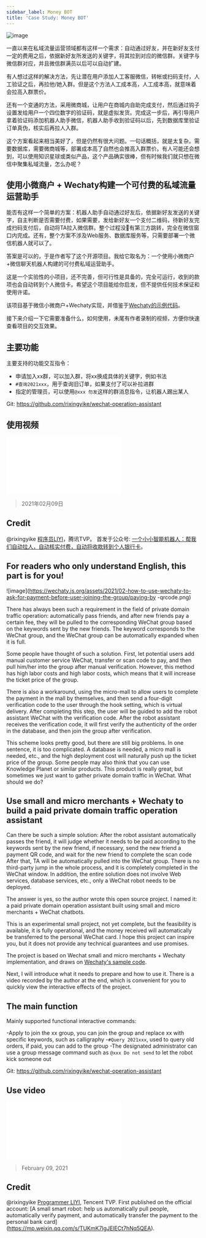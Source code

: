 ```yaml
---
sidebar_label: Money BOT
title: 'Case Study: Money BOT'
---
```


![image](https://wechaty.js.org/assets/2021/02-how-to-use-wechaty-to-ask-for-payment-before-user-joining-the-group/paying-by-qrcode.png)

一直以来在私域流量运营领域都有这样一个需求：自动通过好友，并在新好友支付一定的费用之后，依据新好友所发送的关键字，将其拉到对应的微信群。关键字与微信群对应，并且微信群满员以后可以自动扩建。

有人想过这样的解决方法，先让潜在用户添加人工客服微信，转帐或扫码支付，人工验证之后，再拉他/她入群。但是这个方法人工成本高，人工成本高，就意味着会拉高入群票价。

还有一个变通的方法，采用微商城，让用户在商城内自助完成支付，然后通过钩子设置发给用户一个四位数字的验证码，就是虚拟发货。完成这一步后，再引导用户拿着验证码添加机器人助手微信，机器人助手收到验证码以后，先到数据库里验证订单真伪，核实后再拉人入群。

这个方案看起来相当美好了，但是仍然有很大问题。一句话概括，就是太复杂。需要数据库，需要微商城等，部署成本高了自然也会推高入群票价。有人可能还会想到，可以使用知识星球或类似产品，这个产品确实很棒，但有时候我们就只想在微信中聚集私域流量，怎么办呢？

## 使用小微商户 + Wechaty构建一个可付费的私域流量运营助手

能否有这样一个简单的方案：机器人助手自动通过好友后，依据新好友发送的关键字，自主判断是否需要付费，如果需要，发给新好友一个支付二维码，待新好友完成扫码支付后，自动将TA拉入微信群。整个过程没有第三方跳转，完全在微信窗口内完成。还有，整个方案不涉及Web服务、数据库服务等，只需要部署一个微信机器人就可以了。

答案是可以的，于是作者写了这个开源项目。我给它取名为：一个使用小微商户+微信聊天机器人构建的可付费私域运营助手。

这是一个实验性的小项目，还不完善，但可行性是具备的，完全可运行，收到的款项也会自动转到个人微信卡。希望这个项目能给你启发，但不提供任何技术保证和使用许诺。

该项目基于微信小微商户+Wechaty实现，并借鉴于[Wechaty的示例代码](https://github.com/wechaty/wechaty-getting-started)。

接下来介绍一下它需要准备什么，如何使用，未尾有作者录制的视频，方便你快速查看项目的交互效果。

## 主要功能

主要支持的功能交互指令：

- 申请加入xx群，可以加入群，将xx换成具体的关键字，例如书法
- `#查询2021xxx`，用于查询旧订单，如果支付了可以补拉进群
- 指定的管理员，可以使用`@xxx 勿发`这样的群消息指令，让机器人踢出某人

Git: https://github.com/rixingyike/wechat-operation-assistant

## 使用视频

<div style={{
    position: 'relative',
    paddingBottom: '70%',
    paddingTop:'30px',
    height:0,
    overflow:'hidden',
  }}>
  <iframe
    src='//www.youtube.com/embed/Rujwzt0B9K8'
    allowFullScreen
    webkitallowfullscreen="true"
    frameBorder="0"
    style={{
      position: 'absolute',
      top:0,
      left:0,
      width:'100%',
      height:'100%',
    }}
  >
  </iframe>
</div>

> 2021年02月09日

## Credit

@rixingyike [程序员LIYI](https://yishulun.com)，腾讯TVP。
首发于公众号: [一个小小智能机器人：帮我们自动拉人，自动核实付费，自动将收款转到个人银行卡](https://mp.weixin.qq.com/s/TUKmK7IgJElECt7hNq5QEA)。


## For readers who only understand English, this part is for you!

![image](https://wechaty.js.org/assets/2021/02-how-to-use-wechaty-to-ask-for-payment-before-user-joining-the-group/paying-by -qrcode.png)

There has always been such a requirement in the field of private domain traffic operation: automatically pass friends, and after new friends pay a certain fee, they will be pulled to the corresponding WeChat group based on the keywords sent by the new friends. The keyword corresponds to the WeChat group, and the WeChat group can be automatically expanded when it is full.

Some people have thought of such a solution. First, let potential users add manual customer service WeChat, transfer or scan code to pay, and then pull him/her into the group after manual verification. However, this method has high labor costs and high labor costs, which means that it will increase the ticket price of the group.

There is also a workaround, using the micro-mall to allow users to complete the payment in the mall by themselves, and then send a four-digit verification code to the user through the hook setting, which is virtual delivery. After completing this step, the user will be guided to add the robot assistant WeChat with the verification code. After the robot assistant receives the verification code, it will first verify the authenticity of the order in the database, and then join the group after verification.

This scheme looks pretty good, but there are still big problems. In one sentence, it is too complicated. A database is needed, a micro mall is needed, etc., and the high deployment cost will naturally push up the ticket price of the group. Some people may also think that you can use Knowledge Planet or similar products. This product is really great, but sometimes we just want to gather private domain traffic in WeChat. What should we do?

## Use small and micro merchants + Wechaty to build a paid private domain traffic operation assistant

Can there be such a simple solution: After the robot assistant automatically passes the friend, it will judge whether it needs to be paid according to the keywords sent by the new friend, if necessary, send the new friend a payment QR code, and wait for the new friend to complete the scan code After that, TA will be automatically pulled into the WeChat group. There is no third-party jump in the whole process, and it is completely completed in the WeChat window. In addition, the entire solution does not involve Web services, database services, etc., only a WeChat robot needs to be deployed.

The answer is yes, so the author wrote this open source project. I named it: a paid private domain operation assistant built using small and micro merchants + WeChat chatbots.

This is an experimental small project, not yet complete, but the feasibility is available, it is fully operational, and the money received will automatically be transferred to the personal WeChat card. I hope this project can inspire you, but it does not provide any technical guarantees and use promises.

The project is based on Wechat small and micro merchants + Wechaty implementation, and draws on [Wechaty's sample code](https://github.com/wechaty/wechaty-getting-started).

Next, I will introduce what it needs to prepare and how to use it. There is a video recorded by the author at the end, which is convenient for you to quickly view the interactive effects of the project.

## The main function

Mainly supported functional interactive commands:

-Apply to join the xx group, you can join the group and replace xx with specific keywords, such as calligraphy
-`#Query 2021xxx`, used to query old orders, if paid, you can add to the group
-The designated administrator can use a group message command such as `@xxx Do not send` to let the robot kick someone out

Git: https://github.com/rixingyike/wechat-operation-assistant

## Use video

<div style={{
    position:'relative',
    paddingBottom: '70%',
    paddingTop:'30px',
    height:0,
    overflow:'hidden',
  }}>
  <iframe
    src='//www.youtube.com/embed/Rujwzt0B9K8'
    allowFullScreen
    webkitallowfullscreen="true"
    frameBorder="0"
    style={{
      position:'absolute',
      top:0,
      left:0,
      width:'100%',
      height:'100%',
    }}
  >
  </iframe>
</div>

> February 09, 2021

## Credit

@rixingyike [Programmer LIYI](https://yishulun.com), Tencent TVP.
First published on the official account: [A small smart robot: help us automatically pull people, automatically verify payment, and automatically transfer the payment to the personal bank card] (https://mp.weixin.qq.com/s/TUKmK7IgJElECt7hNq5QEA). 